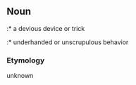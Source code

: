 ==Noun==
:* a devious device or trick
:* underhanded or unscrupulous behavior 

===Etymology===
unknown